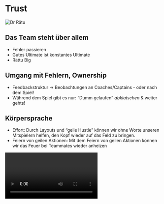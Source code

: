 
# Trust

![Dr Rätu](../../public/images/ratrac_arch.png)

## Das Team steht über allem
* Fehler passieren
* Gutes Ultimate ist konstantes Ultimate
* Rättu Big

## Umgang mit Fehlern, Ownership
* Feedbackstruktur -> Beobachtungen an Coaches/Captains - oder nach dem Spiel!
* Während dem Spiel gibt es nur: “Dumm gelaufen” *abklatschen* & weiter gehts!

## Körpersprache
* Effort: Durch Layouts und “geile Hustle” können wir ohne Worte unseren Mitspielern helfen, den Kopf wieder auf das Feld zu bringen.
* Feiern von geilen Aktionen: Mit dem Feiern von geilen Aktionen können wir das Feuer bei Teammates wieder anheizen

<Video link="https://www.youtube.com/embed/CQrwu28_4tw?si=ETvmwUbJjlIppziv" />